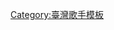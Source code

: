 {{Navbox musical artist
| name  = 陳綺貞
| title = [[陳綺貞]]
| state = {{{state|autocollapse}}}
| background = solo_singer
| bodyclass  = hlist
| above = 
| group1 = 錄音室專輯
| list1 = 
*[[讓我想一想]] (1998)
*[[還是會寂寞]] (2000)
*[[Groupies 吉他手|吉他手]] (2002)
*[[華麗的冒險]] (2005)
*[[太陽 (陳綺貞專輯)|太陽]] (2009)
*[[時間的歌]] (2013)
*[[沙發海]] (2018)
| group2 = 單曲
| list2 = 
*[[Sentimental Kills]]
*[[旅行的意義]]
*[[after 17]]
*pussy
*失敗者的飛翔
*蜉蝣
*[[偶然與巧合]]
*[[喜欢·你#歌曲|我喜歡上你時的內心活動]]
*台北某個地方
| group3 = DEMO集
| list3 = 
*[[Demo 1 (陳綺貞專輯)|Demo 1]]
*[[Demo 2 - Cheer's Walkman (陳綺貞專輯)|Demo 2]]
*[[Demo 3 (陳綺貞專輯)|Demo 3]]
*[[Demo 4 (陳綺貞專輯)|Demo 4]]
| group4 = 精選集
| list4 = 
*[[Princess from East '01]] (2001)
*滾石香港黃金十年-陳綺貞精選 (2002)
*[[Cheer]] (2005)
| group5 = 現場錄音专辑
| list5 = 
*花的姿態 演唱會經典實錄 (2007)
*太陽 巡迴演唱會 (2010)
*A Piece of Summer II 夏季練習曲世界巡迴現場錄音 (2012)
*時間的歌巡迴演唱會影音紀錄 (2015)
}}
<noinclude>
[[Category:臺灣歌手模板]]</noinclude>